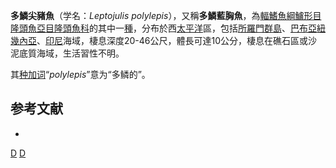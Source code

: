 {{Speciesbox
| taxon = Leptojulis polylepis
| binomial_authority = [[Randall|Randall]], 1996
| status = LC
| status_system = IUCN3.1
}}

'''多鱗尖豬魚'''（学名：''Leptojulis polylepis''），又稱'''多鱗藍胸魚'''，為[[輻鰭魚綱|輻鰭魚綱]][[鱸形目|鱸形目]][[隆頭魚亞目|隆頭魚亞目]][[隆頭魚科|隆頭魚科]]的其中一[[種|種]]，分布於西[[太平洋|太平洋]]區，包括[[所羅門群島|所羅門群島]]、[[巴布亞紐幾內亞|巴布亞紐幾內亞]]、[[印尼|印尼]]海域，棲息深度20-46公尺，體長可達10公分，棲息在礁石區或沙泥底質海域，生活習性不明。

其[[种加词|种加词]]“''polylepis''”意为“多鳞的”。

==参考文献==
*{{FishBase_species|genus=Leptojulis|species=polylepis|year=2013|month=8}}

{{鱸形目小作品}}

{{Taxonbar}}
[[Category:1996年描述的鱼类|D]]
[[Category:拉隆魚屬|D]]